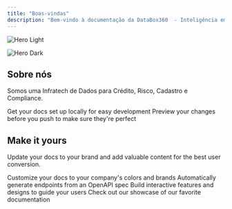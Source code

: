 ```yaml
---
title: "Boas-vindas"
description: "Bem-vindo à documentação da DataBox360  - Inteligência em Dados"
---
```


<img
  className="block dark:hidden"
  src="/hero-light.png"
  alt="Hero Light"
  title="Hero Light"
/>

<img
  className="hidden dark:block"
  src="/hero-dark.png"
  alt="Hero Dark"
  title="Hero Dark"
/>

## Sobre nós

Somos uma Infratech de Dados para Crédito, Risco, Cadastro e Compliance.

<CardGroup cols={2}>
  <Card title="Edit Your Docs" icon="pen-to-square" href="https://mintlify.com/docs/quickstart">
    Get your docs set up locally for easy development
  </Card>
  <Card title="Preview Changes" icon="image" href="https://mintlify.com/docs/development">
    Preview your changes before you push to make sure they're perfect
  </Card>
</CardGroup>

## Make it yours

Update your docs to your brand and add valuable content for the best user conversion.

<CardGroup cols={2}>
  <Card title="Customize Style" icon="palette" href="https://mintlify.com/docs/settings/global">
    Customize your docs to your company's colors and brands
  </Card>
  <Card title="Reference APIs" icon="code" href="https://mintlify.com/docs/api-playground/openapi">
    Automatically generate endpoints from an OpenAPI spec
  </Card>
  <Card title="Add Components" icon="screwdriver-wrench" href="https://mintlify.com/docs/content/components/accordions">
    Build interactive features and designs to guide your users
  </Card>
  <Card title="Get Inspiration" icon="stars" href="https://mintlify.com/customers">
    Check out our showcase of our favorite documentation
  </Card>
</CardGroup>
